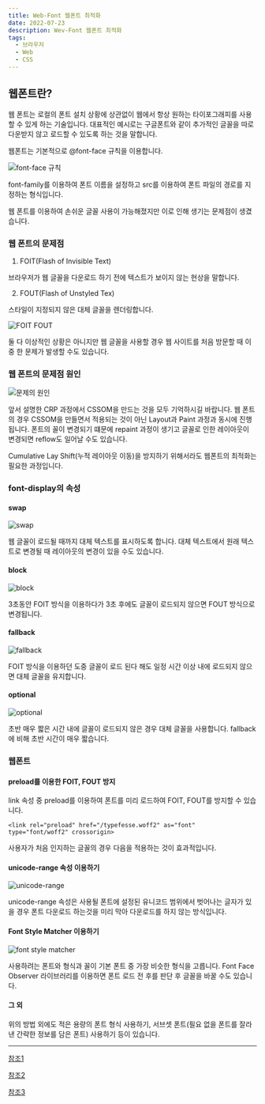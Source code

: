 ```yaml
---
title: Web-Font 웹폰트 최적화
date: 2022-07-23
description: Wev-Font 웹폰트 최적화
tags:
  - 브라우저
  - Web
  - CSS
---
```


## 웹폰트란?

웹 폰트는 로컬의 폰트 설치 상황에 상관없이 웹에서 항상 원하는 타이포그래피를 사용할 수 있게 하는 기술입니다.
대표적인 예시로는 구글폰트와 같이 추가적인 글꼴을 따로 다운받지 않고 로드할 수 있도록 하는 것을 말합니다.

웹폰트는 기본적으로 @font-face 규칙을 이용합니다.

![font-face 규칙](./webfont1.png)


font-family를 이용하여 폰트 이름을 설정하고 src를 이용하여 폰트 파일의 경로를 지정하는 형식입니다.

웹 폰트를 이용하여 손쉬운 글꼴 사용이 가능해졌지만 이로 인해 생기는 문제점이 생겼습니다.

### 웹 폰트의 문제점

1. FOIT(Flash of Invisible Text)

브라우저가 웹 글꼴을 다운로드 하기 전에 텍스트가 보이지 않는 현상을 말합니다.

2. FOUT(Flash of Unstyled Tex)

스타일이 지정되지 않은 대체 글꼴을 렌더링합니다.


![FOIT FOUT](./webfont2.gif)

둘 다 이상적인 상황은 아니지만 웹 글꼴을 사용할 경우 웹 사이트를 처음 방문할 때 이 중 한 문제가 발생할 수도 있습니다.

### 웹 폰트의 문제점 원인


![문제의 원인](./webfont3.png)

앞서 설명한 CRP 과정에서 CSSOM을 만드는 것을 모두 기억하시길 바랍니다. 웹 폰트의 경우 CSSOM을 만들면서 적용되는 것이 아닌 Layout과 Paint 과정과 동시에 진행됩니다.
폰트의 꼴이 변경되기 떄문에 repaint 과정이 생기고 글꼴로 인한 레이아웃이 변경되면 reflow도 일어날 수도 있습니다.

Cumulative Lay Shift(누적 레이아웃 이동)을 방지하기 위해서라도 웹폰트의 최적화는 필요한 과정입니다.

### font-display의 속성

#### swap

![swap](./webfont7.png)


웹 글꼴이 로드될 때까지 대체 텍스트를 표시하도록 합니다. 대체 텍스트에서 원래 텍스트로 변경될 때 레이아웃의 변경이 있을 수도 있습니다.

#### block

![block](./webfont6.png)


3초동안 FOIT 방식을 이용하다가 3초 후에도 글꼴이 로드되지 않으면 FOUT 방식으로 변경됩니다.

#### fallback

![fallback](./webfont5.png)


FOIT 방식을 이용하던 도중 글꼴이 로드 된다 해도 일정 시간 이상 내에 로드되지 않으면 대체 글꼴을 유지합니다.

#### optional

![optional](./webfont4.png)


초반 매우 짧은 시간 내에 글꼴이 로드되지 않은 경우 대체 글꼴을 사용합니다. fallback에 비해 초반 시간이 매우 짧습니다.


### 웹폰트

#### preload를 이용한 FOIT, FOUT 방지

link 속성 중 preload를 이용하여 폰트를 미리 로드하여 FOIT, FOUT를 방지할 수 있습니다.

```
<link rel="preload" href="/typefesse.woff2" as="font" type="font/woff2" crossorigin>
```

사용자가 처음 인지하는 글꼴의 경우 다음을 적용하는 것이 효과적입니다.

#### unicode-range 속성 이용하기


![unicode-range](./webfont8.png)

unicode-range 속성은 사용될 폰트에 설정된 유니코드 범위에서 벗어나는 글자가 있을 경우 폰트 다운로드 하는것을 미리 막아 다운로드를 하지 않는 방식입니다.

#### Font Style Matcher 이용하기

![font style matcher](./webfont9.png)

사용하려는 폰트와 형식과 꼴이 기본 폰트 중 가장 비슷한 형식을 고릅니다. Font Face Observer 라이브러리를 이용하면 폰트 로드 전 후를 판단 후 글꼴을 바꿀 수도 있습니다.

#### 그 외

위의 방법 외에도 적은 용량의 폰트 형식 사용하기, 서브셋 폰트(필요 없을 폰트를 잘라낸 간략한 정보를 담은 폰트) 사용하기 등이 있습니다.

---
[참조1](https://devs.vercel.app/webfont-foit-fout#85539328820c483bbf28753517d86d85)

[참조2](https://d2.naver.com/helloworld/4969726)

[참조3](https://web.dev/optimize-webfont-loading/)
